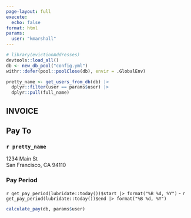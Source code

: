 ```yaml
---
page-layout: full
execute: 
  echo: false
format: html
params:
  user: "kmarshall"
---
```


```r
# library(evictionAddresses)
devtools::load_all()
db <- new_db_pool("config.yml")
withr::defer(pool::poolClose(db), envir = .GlobalEnv)

pretty_name <- get_users_from_db(db) |>
  dplyr::filter(user == params$user) |>
  dplyr::pull(full_name)
```

::: {.grid}

# INVOICE

::: {.g-col-3 .g-start-1}
## Pay To
### `r pretty_name`

| 1234 Main St
| San Francisco, CA 94110
:::

::: {.g-col-4 .g-start-9}
### Pay Period

`r get_pay_period(lubridate::today())$start |> format("%B %d, %Y")` - `r get_pay_period(lubridate::today())$end |> format("%B %d, %Y")`
:::

::: {.g-col-12}
```r
calculate_pay(db, params$user)
```
:::

:::